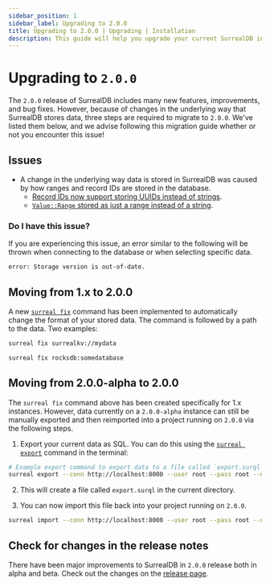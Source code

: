 ```yaml
---
sidebar_position: 1
sidebar_label: Upgrading to 2.0.0
title: Upgrading to 2.0.0 | Upgrading | Installation
description: This guide will help you upgrade your current SurrealDB installation to the latest `2.0.0` release.
---
```


# Upgrading to `2.0.0` 

The `2.0.0` release of SurrealDB includes many new features, improvements, and bug fixes. However, because of changes in the underlying way that SurrealDB stores data, three steps are required to migrate to `2.0.0`. We've listed them below, and we advise following this migration guide whether or not you encounter this issue!

## Issues

- A change in the underlying way data is stored in SurrealDB was caused by how ranges and record IDs are stored in the database. 
    -  [Record IDs now support storing UUIDs instead of strings](https://github.com/surrealdb/surrealdb/pull/4491). 
    -  [`Value::Range` stored as just a range instead of a string](https://github.com/surrealdb/surrealdb/pull/4506).

### Do I have this issue?

If you are experiencing this issue, an error similar to the following will be thrown when connecting to the database or when selecting specific data.

```bash
error: Storage version is out-of-date.
```

## Moving from 1.x to 2.0.0

A new [`surreal fix`](/docs/surrealdb/cli/fix) command has been implemented to automatically change the format of your stored data. The command is followed by a path to the data. Two examples:

```bash
surreal fix surrealkv://mydata

surreal fix rocksdb:somedatabase
```

## Moving from 2.0.0-alpha to 2.0.0

The `surreal fix` command above has been created specifically for 1.x instances. However, data currently on a `2.0.0-alpha` instance can still be manually exported and then reimported into a project running on `2.0.0` via the following steps.

1. Export your current data as SQL. You can do this using the [`surreal export`](/docs/surrealdb/cli/export) command in the terminal:

```bash
# Example export command to export data to a file called `export.surql` in the downloads directory.
surreal export --conn http://localhost:8000 --user root --pass root --ns test --db test downloads/export.surql
``` 

2. This will create a file called `export.surql` in the current directory.

3. You can now import this file back into your project running on `2.0.0`.


```bash
surreal import --conn http://localhost:8000 --user root --pass root --ns test --db test downloads/export.surql
```


## Check for changes in the release notes

There have been major improvements to SurrealDB in `2.0.0` release both in alpha and beta. Check out the changes on the [release page](https://surrealdb.com/releases).

